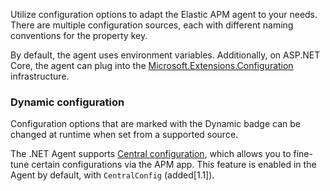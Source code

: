 

<div id="configuration"></div>

Utilize configuration options to adapt the Elastic APM agent to your needs. There are multiple configuration sources, each with different naming conventions for the property key.

By default, the agent uses environment variables. Additionally, on ASP.NET Core, the agent can plug into the [Microsoft.Extensions.Configuration](https://docs.microsoft.com/en-us/aspnet/core/fundamentals/configuration/?view=aspnetcore-2.2) infrastructure.

<div id="dynamic-configuration"></div>

### Dynamic configuration

Configuration options that are marked with the <DocBadge>Dynamic</DocBadge> badge can be changed at runtime
when set from a supported source.

The .NET Agent supports [Central configuration](((apm-app-ref))/agent-configuration.html),
which allows you to fine-tune certain configurations via the APM app.
This feature is enabled in the Agent by default, with <DocLink id="serverlessObservabilityApmAgentsNetConfigure" section="centralconfig-added[11]">`CentralConfig` (added[1.1])</DocLink>.

